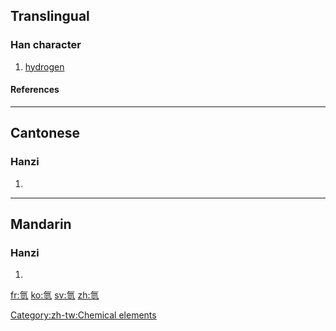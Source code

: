 {{see|氢}}

==Translingual==
===Han character===
{{Han char|rn=84|rad=气|as=07|sn=11|four=8011<sub>7</sub>|canj=人弓一女一 (ONMVM)}}
# [[hydrogen]]



[[Category:zh-tw:Chemical elements]]
====References====
{{Han ref|kx=0600.011|dkj=17068|hdz=32013.010|uh=6C2B|ud=27691|bh=B242|bd=45634}}

----
==Cantonese==
===Hanzi===
{{yue-hanzi|jyut=|y=hing1}}
# {{defn|Cantonese}}

----
==Mandarin==
===Hanzi===
{{cmn-hanzi|sim=氢|pin=[[qīng]] (qing1)|wg=ch'ing<sup>1</sup>}}
# {{defn|Mandarin}}

[[fr:氫]]
[[ko:氫]]
[[sv:氫]]
[[zh:氫]]
